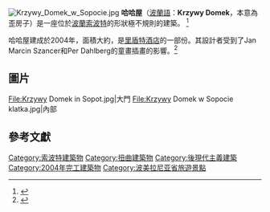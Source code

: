 {{Coord|54|26|38.91|N|18|34|0.3|E|display=title}}
[[File:Krzywy_Domek_w_Sopocie.jpg|thumb]]
'''哈哈屋'''（[[波蘭語|波蘭語]]：'''Krzywy Domek'''，本意為歪房子）是一座位於[[波蘭|波蘭]][[索波特|索波特]]的形狀極不規則的建築。
<ref>{{cite web |author=  |title= Krzywy Domek website |url= http://krzywydomek.info/home-page.html |work=  |publisher=  |date=  |accessdate=  |archive-date= 2020-10-25 |archive-url= https://web.archive.org/web/20201025185323/http://krzywydomek.info/home-page.html |dead-url= no }}</ref>

哈哈屋建成於2004年，面積大約{{convert|4,000|m2}}，是[[里盾特酒店|里盾特酒店]]的一部份。其設計者受到了Jan Marcin Szancer和Per Dahlberg的童畫插畫的影響。<ref>{{cite web |author=  |title= Gdansk Life website |url= http://www.gdansk-life.com/poland/krzywy-dom-sopot |work=  |publisher=  |date=  |accessdate=  |archive-date= 2012-12-28 |archive-url= https://web.archive.org/web/20121228165413/http://www.gdansk-life.com/poland/krzywy-dom-sopot |dead-url= no }}</ref>

== 圖片==
<gallery>
File:Krzywy Domek in Sopot.jpg|大門
File:Krzywy Domek w Sopocie klatka.jpg|內部
</gallery>

==參考文獻==
{{commonscat|Crooked House in Sopot, Poland}}
{{Reflist}}

[[Category:索波特建築物|Category:索波特建築物]]
[[Category:扭曲建築物|Category:扭曲建築物]]
[[Category:後現代主義建築|Category:後現代主義建築]]
[[Category:2004年完工建築物|Category:2004年完工建築物]]
[[Category:波美拉尼亚省旅遊景點|Category:波美拉尼亚省旅遊景點]]
